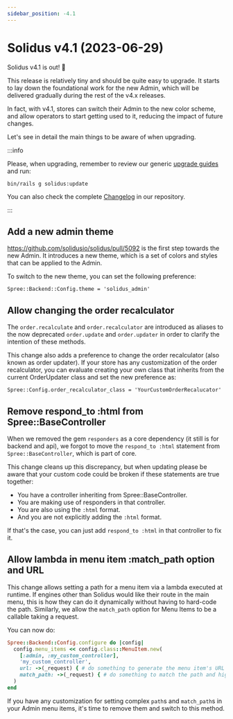 ```yaml
---
sidebar_position: -4.1
---
```



# Solidus v4.1 (2023-06-29)

<MinimalRequirements ruby="3.0" rails="7.0" />

Solidus v4.1 is out! 🎉

This release is relatively tiny and should be quite easy to upgrade. It starts to lay down the foundational
work for the new Admin, which will be delivered gradually during the rest of the v4.x releases.

In fact, with v4.1, stores can switch their Admin to the new color scheme, and allow operators to start
getting used to it, reducing the impact of future changes.

Let's see in detail the main things to be aware of when upgrading.

:::info

Please, when upgrading, remember to review our generic [upgrade guides](/upgrading-solidus/index.mdx) and run:

```
bin/rails g solidus:update
```

You can also check the complete [Changelog](https://github.com/solidusio/solidus/blob/v4.1/CHANGELOG.md) in our repository.

:::

## <PRLink number="5092">Add a new admin theme</PRLink>

https://github.com/solidusio/solidus/pull/5092 is the first step towards the new Admin. It introduces a new
theme, which is a set of colors and styles that can be applied to the Admin.

To switch to the new theme, you can set the following preference:

```
Spree::Backend::Config.theme = 'solidus_admin'
```

## <PRLink number="5110">Allow changing the order recalculator</PRLink>

The `order.recalculate` and `order.recalculator` are introduced as aliases to the now deprecated
`order.update` and `order.updater` in order to clarify the intention of these methods.

This change also adds a preference to change the order recalculator (also known as order updater).
If your store has any customization of the order recalculator, you can evaluate creating
your own class that inherits from the current OrderUpdater class and set the new preference as:

```
Spree::Config.order_recalculator_class = 'YourCustomOrderRecalucator'
```

## <PRLink number="5158">Remove respond_to :html from Spree::BaseController</PRLink>

When we removed the gem `responders` as a core dependency (it still is for backend and api),
we forgot to move the `respond_to :html` statement from `Spree::BaseController`, which is part
of core.

This change cleans up this discrepancy, but when updating please be aware that your custom code
could be broken if these statements are true together:

- You have a controller inheriting from Spree::BaseController.
- You are making use of responders in that controller.
- You are also using the `:html` format.
- And you are not explicitly adding the `:html` format.

If that's the case, you can just add `respond_to :html` in that controller to fix it.

## <PRLink number="5152">Allow lambda in menu item :match_path option and URL</PRLink>

This change allows setting a path for a menu item via a lambda executed at runtime. If engines other than Solidus
would like their route in the main menu, this is how they can do it dynamically without having to hard-code the path.
Similarly, we allow the `match_path` option for Menu Items to be a callable taking a request.

You can now do:

```ruby
Spree::Backend::Config.configure do |config|
  config.menu_items << config.class::MenuItem.new(
    [:admin, :my_custom_controller],
    'my_custom_controller',
    url: ->(_request) { # do something to generate the menu item's URL },
    match_path: ->(_request) { # do something to match the path and highlight the menu item }
  )
end
```

If you have any customization for setting complex `path`s and `match_path`s in your Admin menu items,
it's time to remove them and switch to this method.
